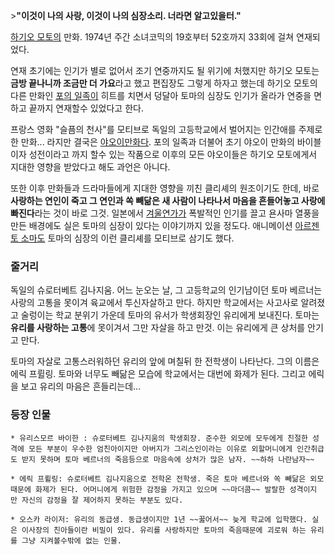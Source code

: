 >'''"이것이 나의 사랑, 이것이 나의 심장소리. 너라면 알고있을터."'''


[[하기오 모토]]의 만화. 1974년 주간 소녀코믹의 19호부터 52호까지 33회에 걸쳐 연재되었다.

연재 초기에는 인기가 별로 없어서 조기 연중까지도 될 위기에 처했지만 하기오 모토는 '''금방 끝나니까 조금만 더 가요'''라고 했고 편집장도 그렇게 하자고 했는데 하기오 모토의 다른 만화인 [[포의 일족]]이 히트를 치면서 덩달아 토마의 심장도 인기가 올라가 연중을 면하고 끝까지 연재할수 있었다고 한다.

프랑스 영화 "슬픔의 천사"를 모티브로 독일의 고등학교에서 벌어지는 인간애를 주제로 한 만화... 라지만 결국은 [[야오이]]만화다. 포의 일족과 더불어 초기 야오이 만화의 바이블이자 성전이라고 까지 할수 있는 작품으로 이후의 모든 야오이들은 하기오 모토에게서 지대한 영향을 받았다고 해도 과언은 아니다.

또한 이후 만화들과 드라마들에게 지대한 영향을 끼친 클리셰의 원조이기도 한데, 바로 '''사랑하는 연인이 죽고 그 연인과 쏙 빼닮은 새 사람이 나타나서 마음을 흔들어놓고 사랑에 빠진다'''라는 것이 바로 그것. 일본에서 [[겨울연가]]가 폭발적인 인기를 끌고 욘사마 열풍을 만든 배경에도 실은 토마의 심장이 있다는 이야기까지 있을 정도다. 애니메이션 [[아르젠토 소마]]도 토마의 심장의 이런 클리셰를 모티브로 삼기도 했다.

=== 줄거리 ===

독일의 슈로터베트 김나지움. 어느 눈오는 날, 그 고등학교의 인기남이던 토마 베르너는 사랑의 고통을 못이겨 육교에서 투신자살하고 만다. 하지만 학교에서는 사고사로 알려졌고 술렁이는 학교 분위기 가운데 토마의 유서가 학생회장인 유리에게 보내진다. 토마는 '''유리를 사랑하는 고통'''에 못이겨서 그만 자살을 하고 만것. 이는 유리에게 큰 상처를 안기고 만다. 

토마의 자살로 고통스러워하던 유리의 앞에 며칠뒤 한 전학생이 나타난다. 그의 이름은 에릭 프륄링. 토마와 너무도 빼닮은 모습에 학교에서는 대번에 화제가 된다. 그리고 에릭을 보고 유리의 마음은 흔들리는데...

=== 등장 인물 ===

 * 유리스모르 바이한 : 슈로터베트 김나지움의 학생회장. 준수한 외모에 모두에게 친절한 성격에 모든 부분이 우수한 엄친아이지만 아버지가 그리스인이라는 이유로 외할머니에게 인간취급도 받지 못하며 토마 베르너의 죽음등으로 마음속에 상처가 많은 남자. ~~하하 나란남자~~

 * 에릭 프륄링: 슈로터베트 김나지움으로 전학온 전학생. 죽은 토마 베르너와 쏙 빼닮은 외모때문에 화제가 된다. 어머니에게 위험한 감정을 가지고 있으며 ~~마더콤~~ 발랄한 성격이지만 자신의 감정을 잘 제어하지 못하는 부분도 있다.

 * 오스카 라이저: 유리의 동급생. 동급생이지만 1년 ~~꿇어서~~ 늦게 학교에 입학했다. 실은 이사장의 친아들이란 비밀이 있다. 유리를 사랑하지만 토마의 죽음때문에 괴로워 하는 유리를 그냥 지켜볼수밖에 없는 인물.
